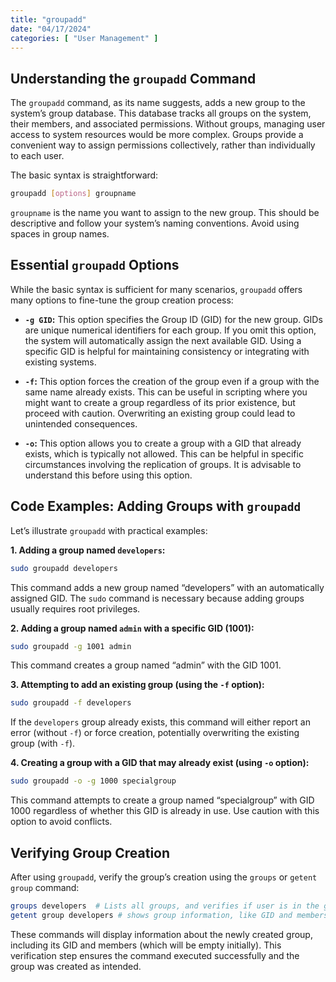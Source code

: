 ```yaml
---
title: "groupadd"
date: "04/17/2024"
categories: [ "User Management" ]
---
```

## Understanding the `groupadd` Command

The `groupadd` command, as its name suggests, adds a new group to the system's group database. This database tracks all groups on the system, their members, and associated permissions. Without groups, managing user access to system resources would be more complex. Groups provide a convenient way to assign permissions collectively, rather than individually to each user.

The basic syntax is straightforward:

```bash
groupadd [options] groupname
```

`groupname` is the name you want to assign to the new group.  This should be descriptive and follow your system's naming conventions.  Avoid using spaces in group names.


##  Essential `groupadd` Options

While the basic syntax is sufficient for many scenarios, `groupadd` offers many options to fine-tune the group creation process:

* **`-g GID`:** This option specifies the Group ID (GID) for the new group. GIDs are unique numerical identifiers for each group.  If you omit this option, the system will automatically assign the next available GID.  Using a specific GID is helpful for maintaining consistency or integrating with existing systems.

* **`-f`:** This option forces the creation of the group even if a group with the same name already exists. This can be useful in scripting where you might want to create a group regardless of its prior existence, but proceed with caution. Overwriting an existing group could lead to unintended consequences.

* **`-o`:** This option allows you to create a group with a GID that already exists, which is typically not allowed. This can be helpful in specific circumstances involving the replication of groups.  It is advisable to understand this before using this option.


## Code Examples: Adding Groups with `groupadd`

Let's illustrate `groupadd` with practical examples:

**1. Adding a group named `developers`:**

```bash
sudo groupadd developers
```
This command adds a new group named "developers" with an automatically assigned GID.  The `sudo` command is necessary because adding groups usually requires root privileges.

**2. Adding a group named `admin` with a specific GID (1001):**

```bash
sudo groupadd -g 1001 admin
```
This command creates a group named "admin" with the GID 1001.


**3. Attempting to add an existing group (using the `-f` option):**

```bash
sudo groupadd -f developers
```
If the `developers` group already exists, this command will either report an error (without `-f`) or force creation, potentially overwriting the existing group (with `-f`).


**4.  Creating a group with a GID that may already exist (using `-o` option):**

```bash
sudo groupadd -o -g 1000 specialgroup
```
This command attempts to create a group named "specialgroup" with GID 1000 regardless of whether this GID is already in use.  Use caution with this option to avoid conflicts.


## Verifying Group Creation

After using `groupadd`, verify the group's creation using the `groups` or `getent group` command:

```bash
groups developers  # Lists all groups, and verifies if user is in the group.
getent group developers # shows group information, like GID and members.
```


These commands will display information about the newly created group, including its GID and members (which will be empty initially). This verification step ensures the command executed successfully and the group was created as intended.

